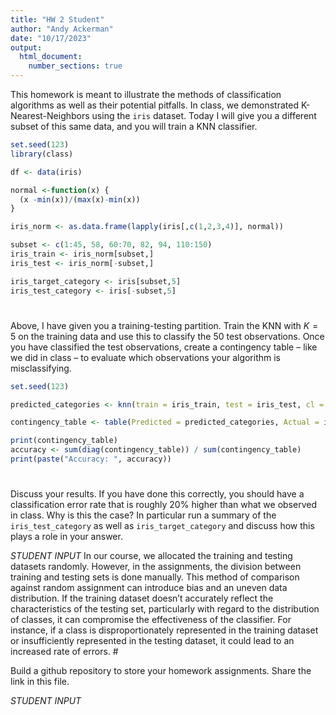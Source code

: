 ---
title: "HW 2 Student"
author: "Andy Ackerman"
date: "10/17/2023"
output: 
  html_document:
    number_sections: true
---

This homework is meant to illustrate the methods of classification algorithms as well as their potential pitfalls.  In class, we demonstrated K-Nearest-Neighbors using the `iris` dataset.  Today I will give you a different subset of this same data, and you will train a KNN classifier.  

```{r, echo = FALSE}
set.seed(123)
library(class)

df <- data(iris) 

normal <-function(x) {
  (x -min(x))/(max(x)-min(x))   
}

iris_norm <- as.data.frame(lapply(iris[,c(1,2,3,4)], normal))

subset <- c(1:45, 58, 60:70, 82, 94, 110:150)
iris_train <- iris_norm[subset,] 
iris_test <- iris_norm[-subset,] 

iris_target_category <- iris[subset,5]
iris_test_category <- iris[-subset,5]


```

#
Above, I have given you a training-testing partition.  Train the KNN with $K = 5$ on the training data and use this to classify the 50 test observations.  Once you have classified the test observations, create a contingency table -- like we did in class -- to evaluate which observations your algorithm is misclassifying.   

```{r}
set.seed(123)

predicted_categories <- knn(train = iris_train, test = iris_test, cl = iris_target_category, k = 5)

contingency_table <- table(Predicted = predicted_categories, Actual = iris_test_category)

print(contingency_table)
accuracy <- sum(diag(contingency_table)) / sum(contingency_table)
print(paste("Accuracy: ", accuracy))

```

#

Discuss your results.  If you have done this correctly, you should have a classification error rate that is roughly 20% higher than what we observed in class.  Why is this the case? In particular run a summary of the `iris_test_category` as well as `iris_target_category` and discuss how this plays a role in your answer.  

*STUDENT INPUT* 
In our course, we allocated the training and testing datasets randomly. However, in the assignments, the division between training and testing sets is done manually. This method of comparison against random assignment can introduce bias and an uneven data distribution. If the training dataset doesn't accurately reflect the characteristics of the testing set, particularly with regard to the distribution of classes, it can compromise the effectiveness of the classifier. For instance, if a class is disproportionately represented in the training dataset or insufficiently represented in the testing dataset, it could lead to an increased rate of errors.
#

Build a github repository to store your homework assignments.  Share the link in this file.  

*STUDENT INPUT*

